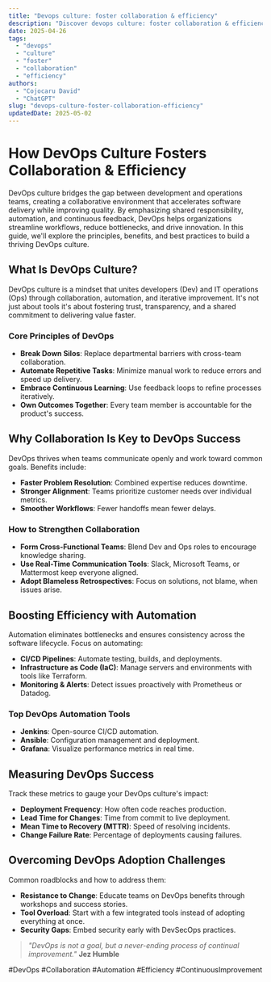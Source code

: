 ```yaml
---
title: "Devops culture: foster collaboration & efficiency"
description: "Discover devops culture: foster collaboration & efficiency with this in-depth guide, providing actionable insights and practical tips to boost your knowledge and results."
date: 2025-04-26
tags:
  - "devops"
  - "culture"
  - "foster"
  - "collaboration"
  - "efficiency"
authors:
  - "Cojocaru David"
  - "ChatGPT"
slug: "devops-culture-foster-collaboration-efficiency"
updatedDate: 2025-05-02
---
```


# How DevOps Culture Fosters Collaboration & Efficiency  

DevOps culture bridges the gap between development and operations teams, creating a collaborative environment that accelerates software delivery while improving quality. By emphasizing shared responsibility, automation, and continuous feedback, DevOps helps organizations streamline workflows, reduce bottlenecks, and drive innovation. In this guide, we'll explore the principles, benefits, and best practices to build a thriving DevOps culture.  

## What Is DevOps Culture?  

DevOps culture is a mindset that unites developers (Dev) and IT operations (Ops) through collaboration, automation, and iterative improvement. It's not just about tools it's about fostering trust, transparency, and a shared commitment to delivering value faster.  

### Core Principles of DevOps  
- **Break Down Silos**: Replace departmental barriers with cross-team collaboration.  
- **Automate Repetitive Tasks**: Minimize manual work to reduce errors and speed up delivery.  
- **Embrace Continuous Learning**: Use feedback loops to refine processes iteratively.  
- **Own Outcomes Together**: Every team member is accountable for the product's success.  

## Why Collaboration Is Key to DevOps Success  

DevOps thrives when teams communicate openly and work toward common goals. Benefits include:  
- **Faster Problem Resolution**: Combined expertise reduces downtime.  
- **Stronger Alignment**: Teams prioritize customer needs over individual metrics.  
- **Smoother Workflows**: Fewer handoffs mean fewer delays.  

### How to Strengthen Collaboration  
- **Form Cross-Functional Teams**: Blend Dev and Ops roles to encourage knowledge sharing.  
- **Use Real-Time Communication Tools**: Slack, Microsoft Teams, or Mattermost keep everyone aligned.  
- **Adopt Blameless Retrospectives**: Focus on solutions, not blame, when issues arise.  

## Boosting Efficiency with Automation  

Automation eliminates bottlenecks and ensures consistency across the software lifecycle. Focus on automating:  
- **CI/CD Pipelines**: Automate testing, builds, and deployments.  
- **Infrastructure as Code (IaC)**: Manage servers and environments with tools like Terraform.  
- **Monitoring & Alerts**: Detect issues proactively with Prometheus or Datadog.  

### Top DevOps Automation Tools  
- **Jenkins**: Open-source CI/CD automation.  
- **Ansible**: Configuration management and deployment.  
- **Grafana**: Visualize performance metrics in real time.  

## Measuring DevOps Success  

Track these metrics to gauge your DevOps culture's impact:  
- **Deployment Frequency**: How often code reaches production.  
- **Lead Time for Changes**: Time from commit to live deployment.  
- **Mean Time to Recovery (MTTR)**: Speed of resolving incidents.  
- **Change Failure Rate**: Percentage of deployments causing failures.  

## Overcoming DevOps Adoption Challenges  

Common roadblocks and how to address them:  
- **Resistance to Change**: Educate teams on DevOps benefits through workshops and success stories.  
- **Tool Overload**: Start with a few integrated tools instead of adopting everything at once.  
- **Security Gaps**: Embed security early with DevSecOps practices.  

> *"DevOps is not a goal, but a never-ending process of continual improvement."*   **Jez Humble**  

#DevOps #Collaboration #Automation #Efficiency #ContinuousImprovement